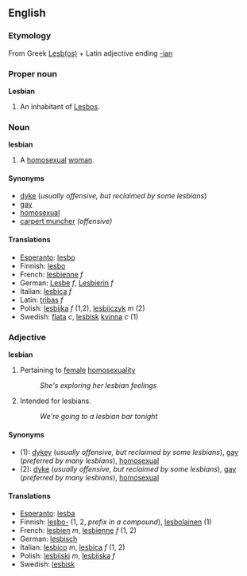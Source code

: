 ==English==
===Etymology===
From Greek [[Lesbos|Lesb(os)]] + Latin adjective ending [[-ian]]

===Proper noun===
'''Lesbian'''

# An inhabitant of [[Lesbos]].

<!-- I've heard that the inhabitants don't like this term and prefer something else instead.  Anyone know what it is?  Lesbosian perhaps? -->

===Noun===
'''lesbian'''
#A [[homosexual]] [[woman]].

====Synonyms====
*[[dyke]] (''usually offensive, but reclaimed by some lesbians'')
*[[gay]]
*[[homosexual]]
*[[carpert muncher]] ''(offensive)''

====Translations====
*[[Esperanto]]: [[lesbo]]
*Finnish: [[lesbo]]
*French: [[lesbienne]] ''f''
*German: [[Lesbe]] ''f'', [[Lesbierin]] ''f''
*Italian: [[lesbica]] ''f''
*Latin: [[tribas]] ''f''
*Polish: [[lesbijka]] ''f'' (1,2), [[lesbijczyk]] ''m'' (2)
*Swedish: [[flata]] ''c'', [[lesbisk]] [[kvinna]] ''c'' (1)

===Adjective===
'''lesbian'''
#Pertaining to [[female]] [[homosexuality]]
#:''She's exploring her lesbian feelings''
#Intended for lesbians.
#:''We're going to a lesbian bar tonight''

====Synonyms====
*(1): [[dykey]] (''usually offensive, but reclaimed by some lesbians''), [[gay]] (''preferred by many lesbians''), [[homosexual]]
*(2): [[dyke]] (''usually offensive, but reclaimed by some lesbians''), [[gay]] (''preferred by many lesbians''), [[homosexual]]

====Translations====
*[[Esperanto]]: [[lesba]]
*Finnish: [[lesbo#Finnish|lesbo-]] (1, 2, ''prefix in a compound''), [[lesbolainen]] (1)
*French: [[lesbien]] ''m'', [[lesbienne]] ''f'' (1, 2)
*German: [[lesbisch]]
*Italian: [[lesbico]] ''m'', [[lesbica]] ''f'' (1, 2)
*Polish: [[lesbijski]] ''m'', [[lesbijska]] ''f'' 
*Swedish: [[lesbisk]]
